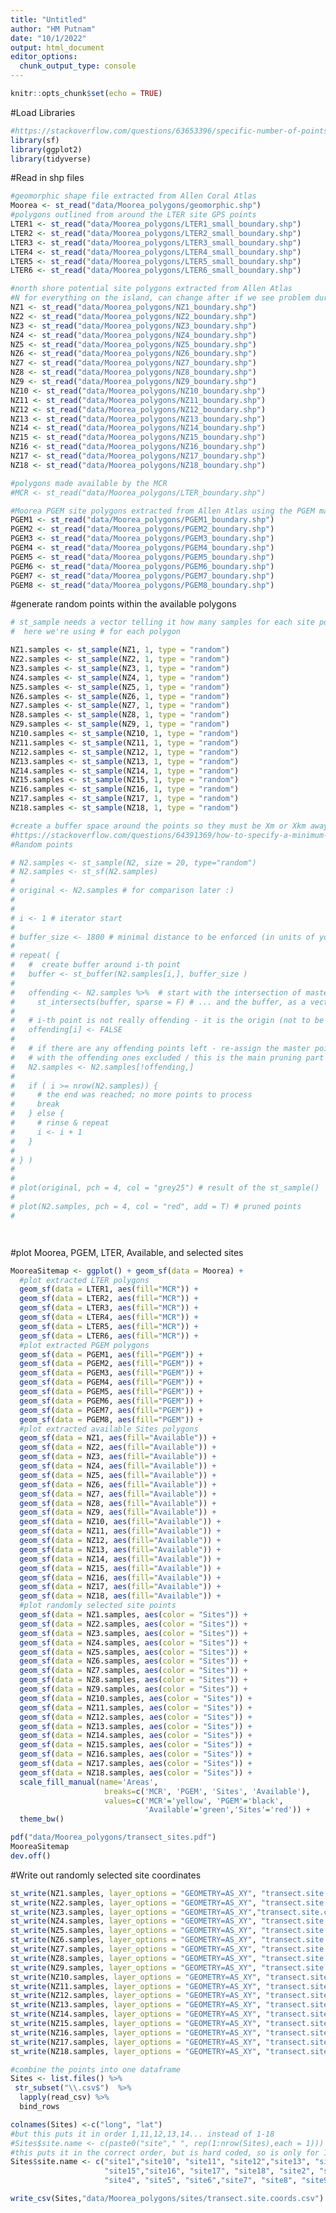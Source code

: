 ```yaml
---
title: "Untitled"
author: "HM Putnam"
date: "10/1/2022"
output: html_document
editor_options: 
  chunk_output_type: console
---
```


```r
knitr::opts_chunk$set(echo = TRUE)
```

#Load Libraries
```r
#https://stackoverflow.com/questions/63653396/specific-number-of-points-within-each-polygon-of-a-shape-in-r
library(sf)
library(ggplot2)
library(tidyverse)

```

#Read in shp files
```r

#geomorphic shape file extracted from Allen Coral Atlas
Moorea <- st_read("data/Moorea_polygons/geomorphic.shp")
#polygons outlined from around the LTER site GPS points
LTER1 <- st_read("data/Moorea_polygons/LTER1_small_boundary.shp")
LTER2 <- st_read("data/Moorea_polygons/LTER2_small_boundary.shp")
LTER3 <- st_read("data/Moorea_polygons/LTER3_small_boundary.shp")
LTER4 <- st_read("data/Moorea_polygons/LTER4_small_boundary.shp")
LTER5 <- st_read("data/Moorea_polygons/LTER5_small_boundary.shp")
LTER6 <- st_read("data/Moorea_polygons/LTER6_small_boundary.shp")

#north shore potential site polygons extracted from Allen Atlas
#N for everything on the island, can change after if we see problem during run
NZ1 <- st_read("data/Moorea_polygons/NZ1_boundary.shp")
NZ2 <- st_read("data/Moorea_polygons/NZ2_boundary.shp")
NZ3 <- st_read("data/Moorea_polygons/NZ3_boundary.shp")
NZ4 <- st_read("data/Moorea_polygons/NZ4_boundary.shp")
NZ5 <- st_read("data/Moorea_polygons/NZ5_boundary.shp")
NZ6 <- st_read("data/Moorea_polygons/NZ6_boundary.shp")
NZ7 <- st_read("data/Moorea_polygons/NZ7_boundary.shp")
NZ8 <- st_read("data/Moorea_polygons/NZ8_boundary.shp")
NZ9 <- st_read("data/Moorea_polygons/NZ9_boundary.shp")
NZ10 <- st_read("data/Moorea_polygons/NZ10_boundary.shp")
NZ11 <- st_read("data/Moorea_polygons/NZ11_boundary.shp")
NZ12 <- st_read("data/Moorea_polygons/NZ12_boundary.shp")
NZ13 <- st_read("data/Moorea_polygons/NZ13_boundary.shp")
NZ14 <- st_read("data/Moorea_polygons/NZ14_boundary.shp")
NZ15 <- st_read("data/Moorea_polygons/NZ15_boundary.shp")
NZ16 <- st_read("data/Moorea_polygons/NZ16_boundary.shp")
NZ17 <- st_read("data/Moorea_polygons/NZ17_boundary.shp")
NZ18 <- st_read("data/Moorea_polygons/NZ18_boundary.shp")

#polygons made available by the MCR
#MCR <- st_read("data/Moorea_polygons/LTER_boundary.shp")

#Moorea PGEM site polygons extracted from Allen Atlas using the PGEM map
PGEM1 <- st_read("data/Moorea_polygons/PGEM1_boundary.shp")
PGEM2 <- st_read("data/Moorea_polygons/PGEM2_boundary.shp")
PGEM3 <- st_read("data/Moorea_polygons/PGEM3_boundary.shp")
PGEM4 <- st_read("data/Moorea_polygons/PGEM4_boundary.shp")
PGEM5 <- st_read("data/Moorea_polygons/PGEM5_boundary.shp")
PGEM6 <- st_read("data/Moorea_polygons/PGEM6_boundary.shp")
PGEM7 <- st_read("data/Moorea_polygons/PGEM7_boundary.shp")
PGEM8 <- st_read("data/Moorea_polygons/PGEM8_boundary.shp")
```

#generate random points within the available polygons
```r
# st_sample needs a vector telling it how many samples for each site polygon
#  here we're using # for each polygon

NZ1.samples <- st_sample(NZ1, 1, type = "random")
NZ2.samples <- st_sample(NZ2, 1, type = "random")
NZ3.samples <- st_sample(NZ3, 1, type = "random")
NZ4.samples <- st_sample(NZ4, 1, type = "random")
NZ5.samples <- st_sample(NZ5, 1, type = "random")
NZ6.samples <- st_sample(NZ6, 1, type = "random")
NZ7.samples <- st_sample(NZ7, 1, type = "random")
NZ8.samples <- st_sample(NZ8, 1, type = "random")
NZ9.samples <- st_sample(NZ9, 1, type = "random")
NZ10.samples <- st_sample(NZ10, 1, type = "random")
NZ11.samples <- st_sample(NZ11, 1, type = "random")
NZ12.samples <- st_sample(NZ12, 1, type = "random")
NZ13.samples <- st_sample(NZ13, 1, type = "random")
NZ14.samples <- st_sample(NZ14, 1, type = "random")
NZ15.samples <- st_sample(NZ15, 1, type = "random")
NZ16.samples <- st_sample(NZ16, 1, type = "random")
NZ17.samples <- st_sample(NZ17, 1, type = "random")
NZ18.samples <- st_sample(NZ18, 1, type = "random")

#create a buffer space around the points so they must be Xm or Xkm away from each other
#https://stackoverflow.com/questions/64391369/how-to-specify-a-minimum-distance-between-points-in-sfst-sample
#Random points

# N2.samples <- st_sample(N2, size = 20, type="random")
# N2.samples <- st_sf(N2.samples)
# 
# original <- N2.samples # for comparison later :)
# 
# 
# i <- 1 # iterator start
# 
# buffer_size <- 1800 # minimal distance to be enforced (in units of your CRS)
# 
# repeat( {
#   #  create buffer around i-th point
#   buffer <- st_buffer(N2.samples[i,], buffer_size ) 
#   
#   offending <- N2.samples %>%  # start with the intersection of master points... 
#     st_intersects(buffer, sparse = F) # ... and the buffer, as a vector
#   
#   # i-th point is not really offending - it is the origin (not to be excluded)
#   offending[i] <- FALSE
#   
#   # if there are any offending points left - re-assign the master points, 
#   # with the offending ones excluded / this is the main pruning part :)
#   N2.samples <- N2.samples[!offending,] 
#   
#   if ( i >= nrow(N2.samples)) {
#     # the end was reached; no more points to process
#     break 
#   } else {
#     # rinse & repeat
#     i <- i + 1 
#   }
#   
# } )
# 
# 
# plot(original, pch = 4, col = "grey25") # result of the st_sample()
# 
# plot(N2.samples, pch = 4, col = "red", add = T) # pruned points
# 




```

#plot Moorea, PGEM, LTER, Available, and selected sites
```r
MooreaSitemap <- ggplot() + geom_sf(data = Moorea) +
  #plot extracted LTER polygons
  geom_sf(data = LTER1, aes(fill="MCR")) +
  geom_sf(data = LTER2, aes(fill="MCR")) +
  geom_sf(data = LTER3, aes(fill="MCR")) +
  geom_sf(data = LTER4, aes(fill="MCR")) +
  geom_sf(data = LTER5, aes(fill="MCR")) +
  geom_sf(data = LTER6, aes(fill="MCR")) +
  #plot extracted PGEM polygons
  geom_sf(data = PGEM1, aes(fill="PGEM")) +
  geom_sf(data = PGEM2, aes(fill="PGEM")) +
  geom_sf(data = PGEM3, aes(fill="PGEM")) +
  geom_sf(data = PGEM4, aes(fill="PGEM")) +
  geom_sf(data = PGEM5, aes(fill="PGEM")) +
  geom_sf(data = PGEM6, aes(fill="PGEM")) +
  geom_sf(data = PGEM7, aes(fill="PGEM")) +
  geom_sf(data = PGEM8, aes(fill="PGEM")) +
  #plot extracted available Sites polygons
  geom_sf(data = NZ1, aes(fill="Available")) +
  geom_sf(data = NZ2, aes(fill="Available")) +
  geom_sf(data = NZ3, aes(fill="Available")) +
  geom_sf(data = NZ4, aes(fill="Available")) +
  geom_sf(data = NZ5, aes(fill="Available")) +
  geom_sf(data = NZ6, aes(fill="Available")) +
  geom_sf(data = NZ7, aes(fill="Available")) +
  geom_sf(data = NZ8, aes(fill="Available")) +
  geom_sf(data = NZ9, aes(fill="Available")) +
  geom_sf(data = NZ10, aes(fill="Available")) +
  geom_sf(data = NZ11, aes(fill="Available")) +
  geom_sf(data = NZ12, aes(fill="Available")) +
  geom_sf(data = NZ13, aes(fill="Available")) +
  geom_sf(data = NZ14, aes(fill="Available")) +
  geom_sf(data = NZ15, aes(fill="Available")) +
  geom_sf(data = NZ16, aes(fill="Available")) +
  geom_sf(data = NZ17, aes(fill="Available")) +
  geom_sf(data = NZ18, aes(fill="Available")) +
  #plot randomly selected site points
  geom_sf(data = NZ1.samples, aes(color = "Sites")) +
  geom_sf(data = NZ2.samples, aes(color = "Sites")) +
  geom_sf(data = NZ3.samples, aes(color = "Sites")) +
  geom_sf(data = NZ4.samples, aes(color = "Sites")) +
  geom_sf(data = NZ5.samples, aes(color = "Sites")) +
  geom_sf(data = NZ6.samples, aes(color = "Sites")) +
  geom_sf(data = NZ7.samples, aes(color = "Sites")) +
  geom_sf(data = NZ8.samples, aes(color = "Sites")) +
  geom_sf(data = NZ9.samples, aes(color = "Sites")) +
  geom_sf(data = NZ10.samples, aes(color = "Sites")) +
  geom_sf(data = NZ11.samples, aes(color = "Sites")) +
  geom_sf(data = NZ12.samples, aes(color = "Sites")) +
  geom_sf(data = NZ13.samples, aes(color = "Sites")) +
  geom_sf(data = NZ14.samples, aes(color = "Sites")) +
  geom_sf(data = NZ15.samples, aes(color = "Sites")) +
  geom_sf(data = NZ16.samples, aes(color = "Sites")) +
  geom_sf(data = NZ17.samples, aes(color = "Sites")) +
  geom_sf(data = NZ18.samples, aes(color = "Sites")) +
  scale_fill_manual(name='Areas',
                     breaks=c('MCR', 'PGEM', 'Sites', 'Available'),
                     values=c('MCR'='yellow', 'PGEM'='black',
                              'Available'='green','Sites'='red')) +
  theme_bw()

pdf("data/Moorea_polygons/transect_sites.pdf")
MooreaSitemap
dev.off()
```
#Write out randomly selected site coordinates
```r

st_write(NZ1.samples, layer_options = "GEOMETRY=AS_XY", "transect.site.coords1.csv", delete_dsn=TRUE)
st_write(NZ2.samples, layer_options = "GEOMETRY=AS_XY", "transect.site.coords2.csv", delete_dsn=TRUE)
st_write(NZ3.samples, layer_options = "GEOMETRY=AS_XY","transect.site.coords3.csv", delete_dsn=TRUE)
st_write(NZ4.samples, layer_options = "GEOMETRY=AS_XY", "transect.site.coords4.csv", delete_dsn=TRUE)
st_write(NZ5.samples, layer_options = "GEOMETRY=AS_XY", "transect.site.coords5.csv", delete_dsn=TRUE)
st_write(NZ6.samples, layer_options = "GEOMETRY=AS_XY", "transect.site.coords6.csv", delete_dsn=TRUE)
st_write(NZ7.samples, layer_options = "GEOMETRY=AS_XY", "transect.site.coords7.csv", delete_dsn=TRUE)
st_write(NZ8.samples, layer_options = "GEOMETRY=AS_XY", "transect.site.coords8.csv", delete_dsn=TRUE)
st_write(NZ9.samples, layer_options = "GEOMETRY=AS_XY", "transect.site.coords9.csv", delete_dsn=TRUE)
st_write(NZ10.samples, layer_options = "GEOMETRY=AS_XY", "transect.site.coords10.csv", delete_dsn=TRUE)
st_write(NZ11.samples, layer_options = "GEOMETRY=AS_XY", "transect.site.coords11.csv", delete_dsn=TRUE)
st_write(NZ12.samples, layer_options = "GEOMETRY=AS_XY", "transect.site.coords12.csv", delete_dsn=TRUE)
st_write(NZ13.samples, layer_options = "GEOMETRY=AS_XY", "transect.site.coords13.csv", delete_dsn=TRUE)
st_write(NZ14.samples, layer_options = "GEOMETRY=AS_XY", "transect.site.coords14.csv", delete_dsn=TRUE)
st_write(NZ15.samples, layer_options = "GEOMETRY=AS_XY", "transect.site.coords15.csv", delete_dsn=TRUE)
st_write(NZ16.samples, layer_options = "GEOMETRY=AS_XY", "transect.site.coords16.csv", delete_dsn=TRUE)
st_write(NZ17.samples, layer_options = "GEOMETRY=AS_XY", "transect.site.coords17.csv", delete_dsn=TRUE)
st_write(NZ18.samples, layer_options = "GEOMETRY=AS_XY", "transect.site.coords18.csv", delete_dsn=TRUE)

#combine the points into one dataframe
Sites <- list.files() %>%
 str_subset("\\.csv$")  %>%
  lapply(read_csv) %>% 
  bind_rows

colnames(Sites) <-c("long", "lat")
#but this puts it in order 1,11,12,13,14... instead of 1-18
#Sites$site.name <- c(paste0("site"," ", rep(1:nrow(Sites),each = 1)))
#this puts it in the correct order, but is hard coded, so is only for 18 sites
Sites$site.name <- c("site1","site10", "site11", "site12","site13", "site14", 
                     "site15","site16", "site17", "site18", "site2", "site3",
                     "site4", "site5", "site6","site7", "site8", "site9")

write_csv(Sites,"data/Moorea_polygons/sites/transect.site.coords.csv")
```

